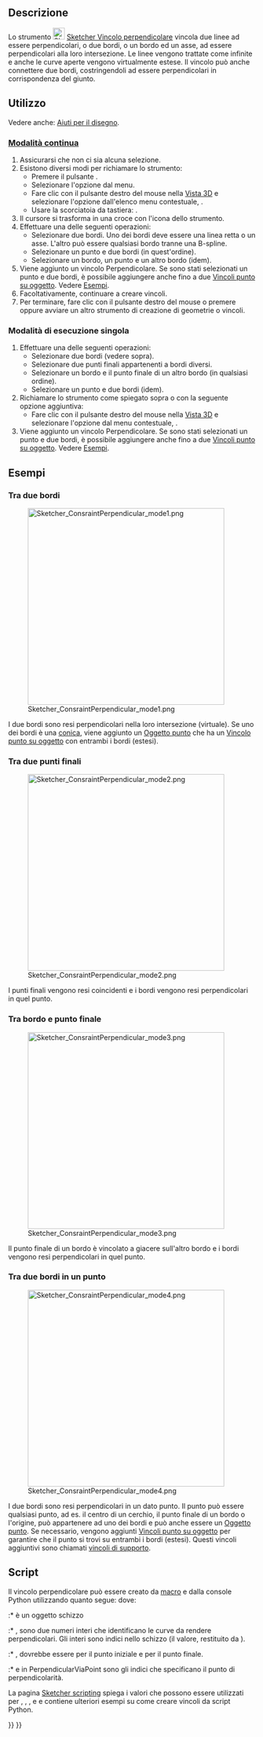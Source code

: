<languages/>

{{Docnav/it
|[[Sketcher_ConstrainParallel/it|Parallelo]]
|[[Sketcher_ConstrainTangent/it|Tangente]]
|[[Sketcher_Workbench/it|Sketcher]]
|IconL=Sketcher_ConstrainParallel.svg
|IconR=Sketcher_ConstrainTangent.svg
|IconC=Workbench_Sketcher.svg
}}

{{GuiCommand/it
|Name=Sketcher ConstrainPerpendicular
|Name/it=Sketcher Vincolo perpendicolare
|MenuLocation=Schizzo → Vincoli Sketcher → Vincolo perpendicolare
|Workbenches=[[Sketcher_Workbench/it|Sketcher]]
|Shortcut={{KEY|N}}
|SeeAlso=[[Sketcher_ConstrainAngle/it|Sketcher Vincolo angolare]]
}}

<span id="Description"></span>
==Descrizione== 

Lo strumento [[Image:Sketcher_ConstrainPerpendicular.svg|24px]] [[Sketcher_ConstrainPerpendicular/it|Sketcher Vincolo perpendicolare]] vincola due linee ad essere perpendicolari, o due bordi, o un bordo ed un asse, ad essere perpendicolari alla loro intersezione. Le linee vengono trattate come infinite e anche le curve aperte vengono virtualmente estese. Il vincolo può anche connettere due bordi, costringendoli ad essere perpendicolari in corrispondenza del giunto.

<span id="Usage"></span>
==Utilizzo==

Vedere anche: [[Sketcher_Workbench/it#Drawing_aids|Aiuti per il disegno]].

<span id="Continue_mode"></span>
===[[Sketcher_Workbench/it#Continue_modes|Modalità continua]]===

# Assicurarsi che non ci sia alcuna selezione.
# Esistono diversi modi per richiamare lo strumento:
#* Premere il pulsante {{Button|[[Image:Sketcher_ConstrainPerpendicular.svg|16px]] [[Sketcher_ConstrainPerpendicular/it|Vincolo perpendicolare]]}}.
#* Selezionare l'opzione {{MenuCommand|Schizzo → Vincoli Sketcher → [[Image:Sketcher_ConstrainPerpendicular.svg|16px]] Vincolo perpendicolare}} dal menu.
#* Fare clic con il pulsante destro del mouse nella [[3D_view/it|Vista 3D]] e selezionare l'opzione {{MenuCommand|Vincolo → [[Image:Sketcher_ConstrainPerpendicular.svg|16px]] Vincolo perpendicolare}} dall'elenco menu contestuale, {{Version/it|1.0}}.
#* Usare la scorciatoia da tastiera: {{KEY|N}}.
# Il cursore si trasforma in una croce con l'icona dello strumento.
# Effettuare una delle seguenti operazioni:
#* Selezionare due bordi. Uno dei bordi deve essere una linea retta o un asse. L'altro può essere qualsiasi bordo tranne una B-spline.
#* Selezionare un punto e due bordi (in quest'ordine).
#* Selezionare un bordo, un punto e un altro bordo (idem).
# Viene aggiunto un vincolo Perpendicolare. Se sono stati selezionati un punto e due bordi, è possibile aggiungere anche fino a due [[Sketcher_ConstrainPointOnObject/it|Vincoli punto su oggetto]]. Vedere [[#Tra_due_bordi_in_un_punto|Esempi]].
# Facoltativamente, continuare a creare vincoli.
# Per terminare, fare clic con il pulsante destro del mouse o premere {{KEY|Esc}} oppure avviare un altro strumento di creazione di geometrie o vincoli.

<span id="Run-once_mode"></span>
===Modalità di esecuzione singola===

<div class="mw-translate-fuzzy">
# Effettuare una delle seguenti operazioni:
#* Selezionare due bordi (vedere sopra). 
#* Selezionare due punti finali appartenenti a bordi diversi.
#* Selezionare un bordo e il punto finale di un altro bordo (in qualsiasi ordine).
#* Selezionare un punto e due bordi (idem).
# Richiamare lo strumento come spiegato sopra o con la seguente opzione aggiuntiva:
#* Fare clic con il pulsante destro del mouse nella [[3D_view/it|Vista 3D]] e selezionare l'opzione {{MenuCommand|[[Image:Sketcher_ConstrainPerpendicular.svg|16px]] Vincolo perpendicolare}} dal menu contestuale, {{Version/it|1.0}}.
# Viene aggiunto un vincolo Perpendicolare. Se sono stati selezionati un punto e due bordi, è possibile aggiungere anche fino a due [[Sketcher_ConstrainPointOnObject/it|Vincoli punto su oggetto]]. Vedere [[#Tra_due_bordi_in_un_punto|Esempi]].
</div>

<span id="Examples"></span>
==Esempi==

<span id="Between_two_edges"></span>
===Tra due bordi===

[[Image:Sketcher_ConsraintPerpendicular_mode1.png|400px]]

I due bordi sono resi perpendicolari nella loro intersezione (virtuale). Se uno dei bordi è una [[Sketcher_Workbench/it#Sketcher_CompCreateConic|conica]], viene aggiunto un [[Sketcher_CreatePoint/it|Oggetto punto]] che ha un [[Sketcher_ConstrainPointOnObject/it|Vincolo punto su oggetto]] con entrambi i bordi (estesi).

<span id="Between_two_endpoints"></span>
===Tra due punti finali===

[[Image:Sketcher_ConsraintPerpendicular_mode2.png|400px]]

I punti finali vengono resi coincidenti e i bordi vengono resi perpendicolari in quel punto.

<span id="Between_edge_and_endpoint"></span>
===Tra bordo e punto finale===

[[Image:Sketcher_ConsraintPerpendicular_mode3.png|400px]]

Il punto finale di un bordo è vincolato a giacere sull'altro bordo e i bordi vengono resi perpendicolari in quel punto.

<span id="Between_two_edges_at_point"></span>
===Tra due bordi in un punto===

[[Image:Sketcher_ConsraintPerpendicular_mode4.png|400px]]

I due bordi sono resi perpendicolari in un dato punto. Il punto può essere qualsiasi punto, ad es. il centro di un cerchio, il punto finale di un bordo o l'origine, può appartenere ad uno dei bordi e può anche essere un [[Sketcher_CreatePoint/it|Oggetto punto]]. Se necessario, vengono aggiunti [[Sketcher_ConstrainPointOnObject/it|Vincoli punto su oggetto]] per garantire che il punto si trovi su entrambi i bordi (estesi). Questi vincoli aggiuntivi sono chiamati [[Sketcher_helper_constraint/it|vincoli di supporto]].

<span id="Scripting"></span>
==Script==

Il vincolo perpendicolare può essere creato da [[Macros/it|macro]] e dalla console Python utilizzando quanto segue:
{{Code|code=
# direct perpendicularity
Sketch.addConstraint(Sketcher.Constraint('Perpendicular',icurve1,icurve2))

# point-to-point perpendicularity
Sketch.addConstraint(Sketcher.Constraint('Perpendicular',icurve1,pointpos1,icurve2,pointpos2))

# point-to-curve perpendicularity
Sketch.addConstraint(Sketcher.Constraint('Perpendicular',icurve1,pointpos1,icurve2))

# perpendicular-via-point (plain constraint, helpers are not added automatically)
Sketch.addConstraint(Sketcher.Constraint('PerpendicularViaPoint',icurve1,icurve2,geoidpoint,pointpos)) 
}}
dove:
:* {{incode|Sketch}} è un oggetto schizzo
:* {{incode|icurve1}}, {{incode|icurve2}} sono due numeri interi che identificano le curve da rendere perpendicolari. Gli interi sono indici nello schizzo (il valore, restituito da {{incode|Sketch.addGeometry}}).
:* {{incode|pointpos1}}, {{incode|pointpos2}} dovrebbe essere {{incode|1}} per il punto iniziale e {{incode|2}} per il punto finale.
:* {{incode|geoidpoint}} e {{incode|pointpos}} in PerpendicularViaPoint sono gli indici che specificano il punto di perpendicolarità.

La pagina [[Sketcher_scripting/it|Sketcher scripting]] spiega i valori che possono essere utilizzati per {{incode|icurve1}}, {{incode|icurve2}}, {{incode|pointpos1}}, {{incode|pointpos2}} e {{incode|geoidpoint}} e contiene ulteriori esempi su come creare vincoli da script Python.


{{Docnav/it
|[[Sketcher_ConstrainParallel/it|Parallelo]]
|[[Sketcher_ConstrainTangent/it|Tangente]]
|[[Sketcher_Workbench/it|Sketcher]]
|IconL=Sketcher_ConstrainParallel.svg
|IconR=Sketcher_ConstrainTangent.svg
|IconC=Workbench_Sketcher.svg
}}

{{Sketcher_Tools_navi{{#translation:}}}}
{{Userdocnavi{{#translation:}}}}